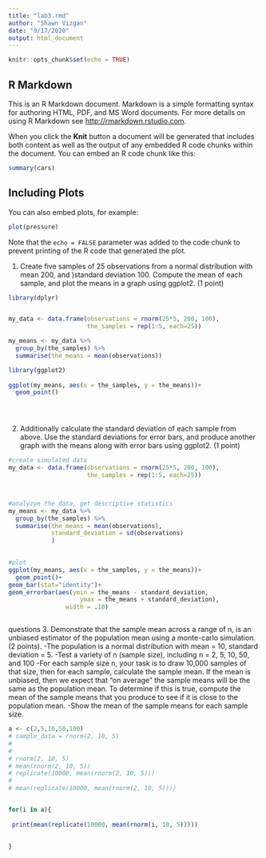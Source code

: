 ```yaml
---
title: "lab3.rmd"
author: "Shawn Vizgan"
date: "9/17/2020"
output: html_document
---
```


```r
knitr::opts_chunk$set(echo = TRUE)
```

## R Markdown

This is an R Markdown document. Markdown is a simple formatting syntax for authoring HTML, PDF, and MS Word documents. For more details on using R Markdown see <http://rmarkdown.rstudio.com>.

When you click the **Knit** button a document will be generated that includes both content as well as the output of any embedded R code chunks within the document. You can embed an R code chunk like this:

```r
summary(cars)
```

## Including Plots

You can also embed plots, for example:

```r
plot(pressure)
```

Note that the `echo = FALSE` parameter was added to the code chunk to prevent printing of the R code that generated the plot.


1) Create five samples of 25 observations from a normal distribution with mean 200, and )standard deviation 100. Compute the mean of each sample, and plot the means in a graph using ggplot2. (1 point)
```R
library(dplyr)  


my_data <- data.frame(observations = rnorm(25*5, 200, 100),
                      the_samples = rep(1:5, each=25))

my_means <- my_data %>%
  group_by(the_samples) %>%
  summarise(the_means = mean(observations))

library(ggplot2)
 
ggplot(my_means, aes(x = the_samples, y = the_means))+
  geom_point()





```
2) Additionally calculate the standard deviation of each sample from above. Use the standard deviations for error bars, and produce another graph with the means along with error bars using ggplot2. (1 point)
```r
  

#create simulated data
my_data <- data.frame(observations = rnorm(25*5, 200, 100),
                      the_samples = rep(1:5, each=25))



#analyzye the data, get descriptive statistics
my_means <- my_data %>%
  group_by(the_samples) %>%
  summarise(the_means = mean(observations),
            standard_deviation = sd(observations)
            )
    

#plot 
ggplot(my_means, aes(x = the_samples, y = the_means))+
  geom_point()+
geom_bar(stat="identity")+
geom_errorbar(aes(ymin = the_means - standard_deviation,
                    ymax = the_means + standard_deviation),
                width = .10)



```

questions 3. Demonstrate that the sample mean across a range of n, is an unbiased estimator of the population mean using a monte-carlo simulation. (2 points).
-The population is a normal distribution with mean = 10, standard deviation = 5.
-Test a variety of n (sample size), including n = 2, 5, 10, 50, and 100
-For each sample size n, your task is to draw 10,000 samples of that size, then for each sample, calculate the sample mean. If the mean is unbiased, then we expect that “on average” the sample means will be the same as the population mean. To determine if this is true, compute the mean of the sample means that you produce to see if it is close to the population mean.
-Show the mean of the sample means for each sample size.

```r
a <- c(2,5,10,50,100)
# sample_data = rnorm(2, 10, 5)
# 
# 
# rnorm(2, 10, 5)
# mean(rnorm(2, 10, 5))
# replicate(10000, mean(rnorm(2, 10, 5)))
# 
# mean(replicate(10000, mean(rnorm(2, 10, 5))))


for(i in a){
  
 print(mean(replicate(10000, mean(rnorm(i, 10, 5))))) 
  
  
}

  




```